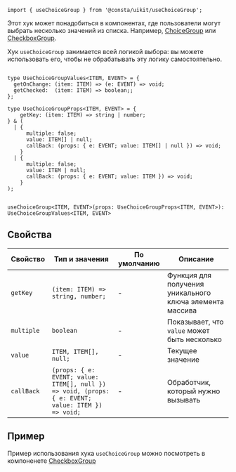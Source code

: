 ```tsx
import { useChoiceGroup } from '@consta/uikit/useChoiceGroup';
```

Этот хук может понадобиться в компонентах, где пользователи могут выбрать несколько значений из списка.
Например, [ChoiceGroup](/?path=/docs/components-choicegroup--playgrounds)
или [CheckboxGroup](/?path=/docs/components-checkboxgroup--playground).

Хук `useChoiceGroup` занимается всей логикой выбора: вы можете использовать его,
чтобы не обрабатывать эту логику самостоятельно.

```tsx

type UseChoiceGroupValues<ITEM, EVENT> = {
  getOnChange: (item: ITEM) => (e: EVENT) => void;
  getChecked:  (item: ITEM) => boolean;;
};

type UseChoiceGroupProps<ITEM, EVENT> = {
    getKey: (item: ITEM) => string | number;
} & (
  | {
      multiple: false;
      value: ITEM[] | null;
      callBack: (props: { e: EVENT; value: ITEM[] | null }) => void;
    }
  | {
      multiple: false;
      value: ITEM | null;
      callBack: (props: { e: EVENT; value: ITEM }) => void;
    }
);


useChoiceGroup<ITEM, EVENT>(props: UseChoiceGroupProps<ITEM, EVENT>): UseChoiceGroupValues<ITEM, EVENT>
```

## Свойства

| Свойство   | Тип и значения                                                                                    | По умолчанию | Описание                                                 |
| ---------- | ------------------------------------------------------------------------------------------------- | ------------ | -------------------------------------------------------- |
| `getKey`   | `(item: ITEM) => string, number;`                                                                 | -            | Функция для получения уникального ключа элемента массива |
| `multiple` | `boolean`                                                                                         | -            | Показывает, что `value` может быть несколько             |
| `value`    | `ITEM, ITEM[], null;`                                                                             | -            | Текущее значение                                         |
| `callBack` | `(props: { e: EVENT; value: ITEM[], null }) => void, (props: { e: EVENT; value: ITEM }) => void;` | -            | Обработчик, который нужно вызывать                       |

## Пример

Пример использования хука `useChoiceGroup` можно посмотреть в компоненете [CheckboxGroup](https://github.com/consta-design-system/uikit/blob/master/src/components/CheckboxGroup/CheckboxGroup.tsx)
